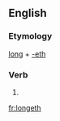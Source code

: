 ==English==

===Etymology===
[[long]] + [[-eth]]

===Verb===
{{en-verb form}}

# {{en-archaic third-person singular of|long}}

[[fr:longeth]]